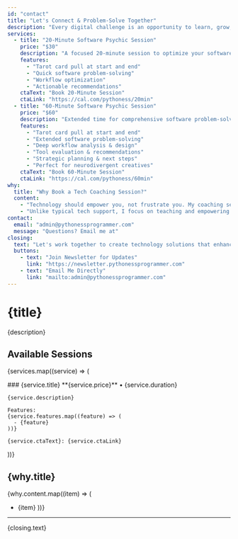 ```yaml
---
id: "contact"
title: "Let's Connect & Problem-Solve Together"
description: "Every digital challenge is an opportunity to learn, grow, and create something exceptional. Let's work together to find your path to tech confidence."
services:
  - title: "20-Minute Software Psychic Session"
    price: "$30"
    description: "A focused 20-minute session to optimize your software tools and workflow. We'll start and end with a tarot card pull to guide our session."
    features:
      - "Tarot card pull at start and end"
      - "Quick software problem-solving"
      - "Workflow optimization"
      - "Actionable recommendations"
    ctaText: "Book 20-Minute Session"
    ctaLink: "https://cal.com/pythoness/20min"
  - title: "60-Minute Software Psychic Session"
    price: "$60"
    description: "Extended time for comprehensive software problem-solving, system design, and workflow optimization. We'll start and end with a tarot card pull to guide our session. Perfect for neurodivergent creatives and small businesses who need more time to explore solutions."
    features:
      - "Tarot card pull at start and end"
      - "Extended software problem-solving"
      - "Deep workflow analysis & design"
      - "Tool evaluation & recommendations"
      - "Strategic planning & next steps"
      - "Perfect for neurodivergent creatives"
    ctaText: "Book 60-Minute Session"
    ctaLink: "https://cal.com/pythoness/60min"
why:
  title: "Why Book a Tech Coaching Session?"
  content: 
    - "Technology should empower you, not frustrate you. My coaching sessions are designed to meet you exactly where you are, providing clear, actionable guidance tailored to your unique needs. You'll leave with concrete next steps and renewed confidence in your tech journey."
    - "Unlike typical tech support, I focus on teaching and empowering you to understand your tools better, so you gain independence along with solutions. My approach blends technical expertise with empathy, ensuring you get solutions that truly work for your specific situation."
contact:
  email: "admin@pythonessprogrammer.com"
  message: "Questions? Email me at"
closing:
  text: "Let's work together to create technology solutions that enhance your work, not complicate it. My approach combines technical expertise with empathy, ensuring you get solutions that truly work for you. Stay tuned for group events and office hours coming this summer!"
  buttons:
    - text: "Join Newsletter for Updates"
      link: "https://newsletter.pythonessprogrammer.com"
    - text: "Email Me Directly"
      link: "mailto:admin@pythonessprogrammer.com"
---
```


# {title}

{description}

## Available Sessions

{services.map((service) => (
  <div key={service.title}>
    ### {service.title}
    **{service.price}** • {service.duration}

    {service.description}

    Features:
    {service.features.map((feature) => (
      - {feature}
    ))}

    {service.ctaText}: {service.ctaLink}
  </div>
))}

## {why.title}

{why.content.map((item) => (
  - {item}
))}

---

{closing.text} 
